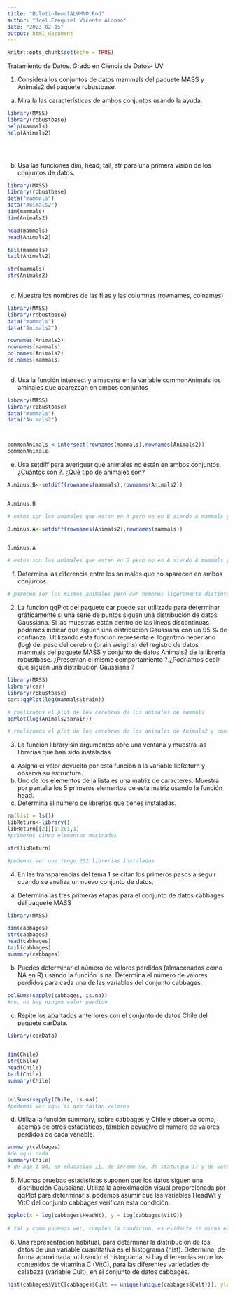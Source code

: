 ```yaml
---
title: "BoletinTema1ALUMNO.Rmd"
author: "Joel Ezequiel Vicente Alonso"
date: "2023-02-15"
output: html_document
---
```


```r
knitr::opts_chunk$set(echo = TRUE)
```


Tratamiento de Datos. Grado en Ciencia de Datos- UV



1. Considera los conjuntos de datos mammals del paquete MASS y Animals2 del paquete robustbase.
a. Mira la las características de ambos conjuntos usando la ayuda.


```r
library(MASS)
library(robustbase)
help(mammals)
help(Animals2)


 

```

b. Usa las funciones dim, head, tail, str para una primera visión de los conjuntos de datos.

```r

library(MASS)
library(robustbase)
data("mammals")
data("Animals2")
dim(mammals)
dim(Animals2)

head(mammals)
head(Animals2)

tail(mammals)
tail(Animals2)

str(mammals)
str(Animals2)
 

```


c. Muestra los nombres de las filas y las columnas (rownames, colnames)

```r
library(MASS)
library(robustbase)
data("mammals")
data("Animals2")

rownames(Animals2)
rownames(mammals)
colnames(Animals2)
colnames(mammals)
 
```

d. Usa la función intersect y almacena en la variable commonAnimals los aminales que aparezcan
en ambos conjuntos

```r
library(MASS)
library(robustbase)
data("mammals")
data("Animals2")



commonAnimals <-intersect(rownames(mammals),rownames(Animals2))
commonAnimals


```

e. Usa setdiff para averiguar qué animales no están en ambos conjuntos. ¿Cuántos son ?. ¿Qué tipo
de animales son?

```r

A.minus.B<-setdiff(rownames(mammals),rownames(Animals2))


A.minus.B

# estos son los animales que estan en A pero no en B siendo A mammals y B Animals2

B.minus.A<-setdiff(rownames(Animals2),rownames(mammals))


B.minus.A

# estos son los animales que estan en B pero no en A siendo A mammals y B Animals2

```

f. Determina las diferencia entre los animales que no aparecen en ambos conjuntos.


```r

# parecen ser los mismos animales pero con nombres ligeramente distintos

```


2. La funcion qqPlot del paquete car puede ser utilizada para determinar gráficamente si una serie
de puntos siguen una distribución de datos Gaussiana. Si las muestras están dentro de las líneas
discontinuas podemos indicar que siguen una distribución Gaussiana con un 95 % de confianza.
Utilizando esta función representa el logaritmo neperiano (log) del peso del cerebro (brain weigths)
del registro de datos mammals del paquete MASS y conjunto de datos Animals2 de la librería
robustbase. ¿Presentan el mismo comportamiento ?.¿Podríamos decir que siguen una distribución
Gaussiana ?

```r

library(MASS)
library(car)
library(robustbase)
car::qqPlot(log(mammals$brain))

# realizamos el plot de los cerebros de los animales de mammals
qqPlot(log(Animals2$brain))

# realizamos el plot de los cerebros de los animales de Animals2 y concluimos mirando las graficas que presentan el mismo comportamiento y siguen una distribucion gaussiana


```


3. La función library sin argumentos abre una ventana y muestra las librerías que han sido instaladas.
a. Asigna el valor devuelto por esta función a la variable libReturn y observa su estructura.
b. Uno de los elementos de la lista es una matriz de caracteres. Muestra por pantalla los 5 primeros
elementos de esta matriz usando la función head.
c. Determina el número de librerías que tienes instaladas.


```r
rm(list = ls())
libReturn<-library()
libReturn[[2]][1:201,1]
#primeros cinco elementos mostrados

str(libReturn)

#podemos ver que tengo 201 librerias instaladas

```



4. En las transparencias del tema 1 se citan los primeros pasos a seguir cuando se analiza un nuevo
conjunto de datos.
a. Determina las tres primeras etapas para el conjunto de datos cabbages del paquete MASS

```r
library(MASS)

dim(cabbages)
str(cabbages)
head(cabbages)
tail(cabbages)
summary(cabbages)


```

b. Puedes determinar el número de valores perdidos (almacenados como NA en R) usando la función
is.na. Determina el número de valores perdidos para cada una de las variables del conjunto
cabbages.

```r
colSums(sapply(cabbages, is.na))
#no, no hay ningun valor perdido

```

c. Repite los apartados anteriores con el conjunto de datos Chile del paquete carData.


```r

library(carData)
 

dim(Chile)
str(Chile)
head(Chile)
tail(Chile)
summary(Chile)


colSums(sapply(Chile, is.na))
#podemos ver aqui si que faltan valores

```

d. Utiliza la función summary, sobre cabbages y Chile y observa como, además de otros
estadísticos, también devuelve el número de valores perdidos de cada variable.


```r

summary(cabbages)
#de aqui nada
summary(Chile)
# de age 1 NA, de educacion 11, de income 98, de statusquo 17 y de voto 168 NAs
```




5. Muchas pruebas estadísticas suponen que los datos siguen una distribución Gaussiana. Utiliza la
aproximación visual proporcionada por qqPlot para determinar si podemos asumir que las variables
HeadWt y VitC del conjunto cabbages verifican esta condición.


```r
qqplot(x = log(cabbages$HeadWt), y = log(cabbages$VitC))
        
# tal y como podemos ver, cumplen la condicion, es evidente si miras el grafico, los puntos sigen la progresion correcta

```


6. Una representación habitual, para determinar la distribución de los datos de una variable cuantitativa
es el histograma (hist). Determina, de forma aproximada, utilizando el histograma, si hay diferencias
entre los contenidos de vitamina C (VitC), para las diferentes variedades de calabaza (variable Cult),
en el conjunto de datos cabbages.



```r



hist(cabbages$VitC[cabbages$Cult == unique(unique(cabbages$Cult))], ylab= "frec", xlab = "vitc")

```
